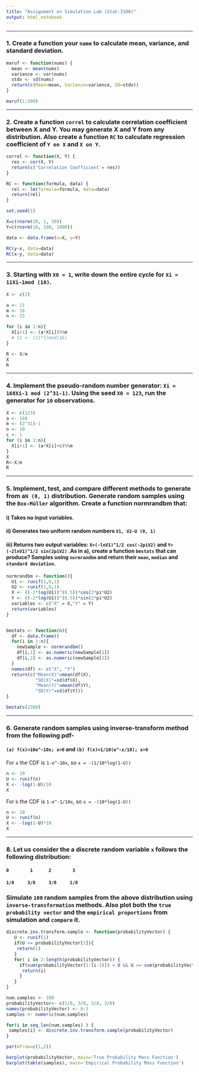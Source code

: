 ```yaml
---
title: "Assignment on Simulation Lab (Stat-3108)"
output: html_notebook
---
```


---

### 1. Create a function your `name` to calculate mean, variance, and standard deviation.

```r

maruf <- function(nums) {
  mean <- mean(nums)
  varience <- var(nums)
  stdv <- sd(nums)
  return(c(Mean=mean, Varience=varience, SD=stdv))
}

maruf(1:300)

```

---

### 2. Create a function `correl` to calculate correlation coefficient between X and Y. You may generate X and Y from any distribution. Also create a function `RC` to calculate regression coefficient of `Y on X` and `X on Y`.

```r

correl <- function(X, Y) {
  res <- cor(X, Y)
  return(c('Correlation Coefficient'= res))
}

RC <- function(formula, data) {
  rel <- lm(formula=formula, data=data)
  return(rel)
}

set.seed(1)

X=c(rnorm(10, 1, 30))
Y=c(rnorm(10, 100, 1000))

data <- data.frame(x=X, y=Y)

RC(y~x, data=data)
RC(x~y, data=data)

```

---

### 3.  Starting with `X0 = 1`, write down the entire cycle for `Xi = 11Xi-1mod (16)`.

```r

X <- c(1)

a <- 11
m <- 16
n <- 15

for (i in 1:n){
  X[i+1] <- (a*X[i])%%m
  # 11 <- (11*1)mod(16)
}

R <- X/m
X
R

```

---


### 4.  Implement the pseudo-random number generator: `Xi = 168Xi-1 mod (2^31-1)`. Using the seed `X0 = 123`, run the generator for `10` observations. 

```r

X <- c(123)
a <- 168
m <- (2^31)-1
n <- 10
c <- 1
for (i in 1:n){
  X[i+1] <- (a*X[i]+c)%%m
}
X
R<-X/m
R

```

---


### 5.  Implement, test, and compare different methods to generate from a` N (0, 1)` distribution. Generate random samples using the `Box-Müller` algorithm. Create a function normrandbm that:

#### i)  Takes no input variables. 
#### ii) Generates two uniform random numbers `V1, V2~U (0, 1)`
#### iii) Returns two output variables: `X=(-lnV1)^1/2 cos(-2piV2)` and `Y=(-2lnV1)^1/2 sin(2piV2)` .As in a), create a function `bmstats` that can produce? Samples using `normrandbm` and return their `mean`, `median` and `standard deviation`.


```r

normrandbm <- function(){
  U1 <- runif(1,0,1)
  U2 <- runif(1,0,1)
  X <- ((-2*log(U1))^(0.5))*cos(2*pi*U2)
  Y <- ((-2*log(U1))^(0.5))*sin(2*pi*U2)
  variables <- c("X" = X,"Y" = Y)
  return(variables)
}


bmstats <- function(n){
  df <- data.frame()
  for(i in 1:n){
    newSample <- normrandbm()
    df[i,1] <- as.numeric(newSample[1])
    df[i,2] <- as.numeric(newSample[2])
  }
  names(df) <- c("X", "Y")
  return(c("Mean(X)"=mean(df$X),
           "SD(X)"=sd(df$X),
           "Mean(Y)"=mean(df$Y),
           "SD(Y)"=sd(df$Y)))
}

bmstats(2300)

```

---


### 6. Generate random samples using inverse-transform method from the following pdf- 
#### `(a) f(x)=10e^-10x; x>0` and `(b) f(x)=1/10(e^-x/10); x>0`

For `a` the CDF is `1-e^-10x`, so `x = -(1/10*log(1-U))`

```r

n <- 10
U <- runif(n)
X <- -log(1-U)/10
X
```

For `b` the CDF is `1-e^-1/10x`, so `x = -(10*log(1-U))`

```r

n <- 10
U <- runif(n)
X <- -log(1-U)*10
X

```

---


### 8. Let us consider the a discrete random variable `x` follows the following distribution: 

#### `0        1      2        3`
#### `1/8     3/8     3/8     1/8`

### Simulate `100` random samples from the above distribution using `inverse-transformation` methods. Also plot both the `true probability vector` and the `empirical proportions` from simulation and `compare` it.


```r

discrete.inv.transform.sample <- function(probabilityVector) {
   U <- runif(1)
   if(U <= probabilityVector[1]){
    return(1)
   }
   for( i in 2:length(probabilityVector)) {
     if(sum(probabilityVector[1:(i-1)]) < U && U <= sum(probabilityVector[1:i])) {
      return(i)
     }
   }
}

num.samples <- 100
probabilityVector<- c(1/8, 3/8, 3/8, 3/8)
names(probabilityVector) <- 0:3
samples <- numeric(num.samples)

for(i in seq_len(num.samples) ) {
 samples[i] <- discrete.inv.transform.sample(probabilityVector)
}

par(mfrow=c(1,2))

barplot(probabilityVector, main='True Probability Mass Function')
barplot(table(samples), main='Empirical Probability Mass Function')

```





